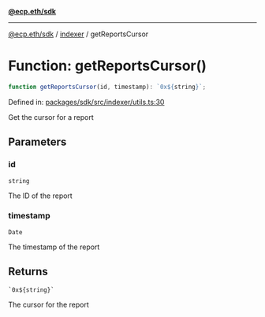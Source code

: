 [**@ecp.eth/sdk**](../../index.mdx)

***

[@ecp.eth/sdk](/sdk-reference/index.mdx) / [indexer](/sdk-reference/indexer/index.mdx) / getReportsCursor

# Function: getReportsCursor()

```ts
function getReportsCursor(id, timestamp): `0x${string}`;
```

Defined in: [packages/sdk/src/indexer/utils.ts:30](https://github.com/ecp-eth/comments-monorepo/blob/main/packages/sdk/src/indexer/utils.ts#L30)

Get the cursor for a report

## Parameters

### id

`string`

The ID of the report

### timestamp

`Date`

The timestamp of the report

## Returns

`` `0x${string}` ``

The cursor for the report
